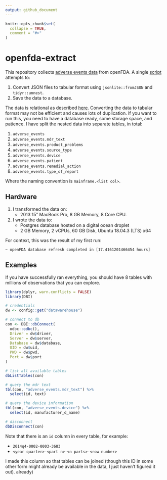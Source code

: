 ```yaml
---
output: github_document
---
```


<!-- README.md is generated from README.Rmd. Please edit that file -->

```r
knitr::opts_chunk$set(
  collapse = TRUE,
  comment = "#>"
)
```

# openfda-extract

<!-- badges: start -->
<!-- badges: end -->

This repository collects [adverse events data](https://open.fda.gov/apis/device/event/download/) from openFDA. A single [script](/data-raw/loop.R) attempts to:

1. Convert JSON files to tabular format using `jsonlite::fromJSON` and `tidyr::unnest`.
2. Save the data to a database.

The data is relational as described [here](https://opendata.stackexchange.com/a/2187). Converting the data to tabular format may not be efficient and causes lots of duplication. If you want to run this, you need to have a database ready, some storage space, and patience. I have split the nested data into separate tables, in total:

1. `adverse_events`
2. `adverse_events.mdr_text`
3. `adverse_events.product_problems`
4. `adverse_events.source_type`
5. `adverse_events.device`
6. `adverse_events.patient`
7. `adverse_events.remedial_action`
8. `adverse_events.type_of_report`

Where the naming convention is `mainframe.<list col>`.

## Hardware

1. I transformed the data on:
    * 2013 15" MacBook Pro, 8 GB Memory, 8 Core CPU.
2. I wrote the data to:
    * Postgres database hosted on a digital ocean droplet
    * 2 GB Memory, 2 vCPUs, 60 GB Disk, Ubuntu 18.04.3 (LTS) x64
    
For context, this was the result of my first run:

```
~ openFDA database refresh completed in [17.4161201466454 hours]
```

## Examples

If you have successfully ran everything, you should have 8 tables with millions of observations that you can explore.

```r
library(dplyr, warn.conflicts = FALSE)
library(DBI)

# credentials
dw <- config::get("datawarehouse")

# connect to db
con <- DBI::dbConnect(
  odbc::odbc(),
  Driver = dw$driver,
  Server = dw$server,
  Database = dw$database,
  UID = dw$uid,
  PWD = dw$pwd,
  Port = dw$port
)

# list all available tables
dbListTables(con)

# query the mdr text
tbl(con, "adverse_events.mdr_text") %>% 
  select(id, text)

# query the device information
tbl(con, "adverse_events.device") %>% 
  select(id, manufacturer_d_name)

# disconnect
dbDisconnect(con)
```

Note that there is an `id` column in every table, for example:

* `2014q4-0002-0003-3683`
* `<year quarter>-<part n>-<n parts>-<row number>`

I made this column so that tables can be joined (though this ID in some other form might already be available in the data, I just haven't figured it out). already)
